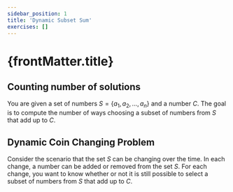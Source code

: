 ```yaml
---
sidebar_position: 1
title: 'Dynamic Subset Sum'
exercises: []
---
```


# {frontMatter.title}

## Counting number of solutions

You are given a set of numbers $S=\{a_1, a_2, \ldots, a_n\}$ and a number $C$.
The goal is to compute the number of ways choosing a subset of numbers from $S$ that add up to $C$.

## Dynamic Coin Changing Problem

Consider the scenario that the set $S$ can be changing over the time.
In each change, a number can be added or removed from the set $S$.
For each change, you want to know whether or not it is still possible to select a subset of numbers from $S$ that add up to $C$.